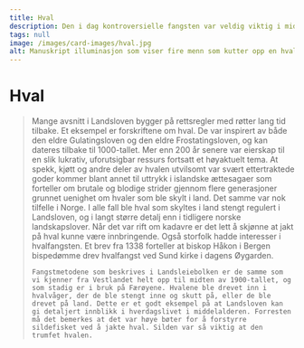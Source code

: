 ```yaml
---
title: Hval
description: Den i dag kontroversielle fangsten var veldig viktig i middelalderen.
tags: null
image: /images/card-images/hval.jpg
alt: Manuskript illuminasjon som viser fire menn som kutter opp en hval.
---
```



# Hval

<Blockquote
    quote='«Folk kan fange hval hvor de vil, unntatt sildehval under sildefisket».'
    footer='Landsleiebolken, kapittel 64' />


<Container stil="initial side">
    Mange avsnitt i Landsloven bygger på rettsregler med røtter lang tid tilbake. Et eksempel er forskriftene om hval. De var inspirert av både den eldre Gulatingsloven og den eldre Frostatingsloven, og kan dateres tilbake til 1000-tallet. Mer enn 200 år senere var eierskap til en slik lukrativ, uforutsigbar ressurs fortsatt et høyaktuelt tema. At spekk, kjøtt og andre deler av hvalen utvilsomt var svært ettertraktede goder kommer blant annet til uttrykk i islandske ættesagaer som forteller om brutale og blodige strider gjennom flere generasjoner grunnet uenighet om hvaler som ble skylt i land. Det samme var nok tilfelle i Norge. I alle fall ble hval som skyltes i land stengt regulert i Landsloven, og i langt større detalj enn i tidligere norske landskapslover. Når det var rift om kadavre er det lett å skjønne at jakt på hval kunne være innbringende. Også storfolk hadde interesser i hvalfangsten. Et brev fra 1338 forteller at biskop Håkon i Bergen bispedømme drev hvalfangst ved Sund kirke i dagens Øygarden. 
    
    Fangstmetodene som beskrives i Landsleiebolken er de samme som vi kjenner fra Vestlandet helt opp til midten av 1900-tallet, og som stadig er i bruk på Færøyene. Hvalene ble drevet inn i hvalvåger, der de ble stengt inne og skutt på, eller de ble drevet på land. Dette er et godt eksempel på at Landsloven kan gi detaljert innblikk i hverdagslivet i middelalderen. Forresten må det bemerkes at det var høye bøter for å forstyrre sildefisket ved å jakte hval. Silden var så viktig at den trumfet hvalen.
</Container>

<Figure
    image="/images/landsleiebolken/hvalfangst.jpg"
    title="Hvalfanger med armbrøsten skuddklar. Fra Skogsvåg, Øygarden. Billedsamlingen, UBB."
    alt="Svart og hvitt bilde av hvalfangst fra trebåt med armbrøst."
    href="https://marcus.uib.no/instance/photograph/ubb-fh-d-026-010.html"
>
</Figure>
